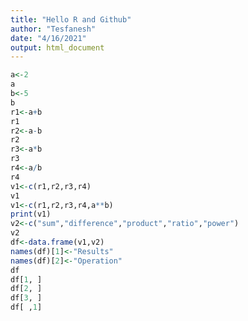 ```yaml
---
title: "Hello R and Github"
author: "Tesfanesh"
date: "4/16/2021"
output: html_document
---
```

```r
a<-2
a
b<-5
b
r1<-a+b
r1
r2<-a-b
r2
r3<-a*b
r3
r4<-a/b
r4
v1<-c(r1,r2,r3,r4)
v1
v1<-c(r1,r2,r3,r4,a**b)
print(v1)
v2<-c("sum","difference","product","ratio","power")
v2
df<-data.frame(v1,v2)
names(df)[1]<-"Results"
names(df)[2]<-"Operation"
df
df[1, ]
df[2, ]
df[3, ]
df[ ,1]
```
